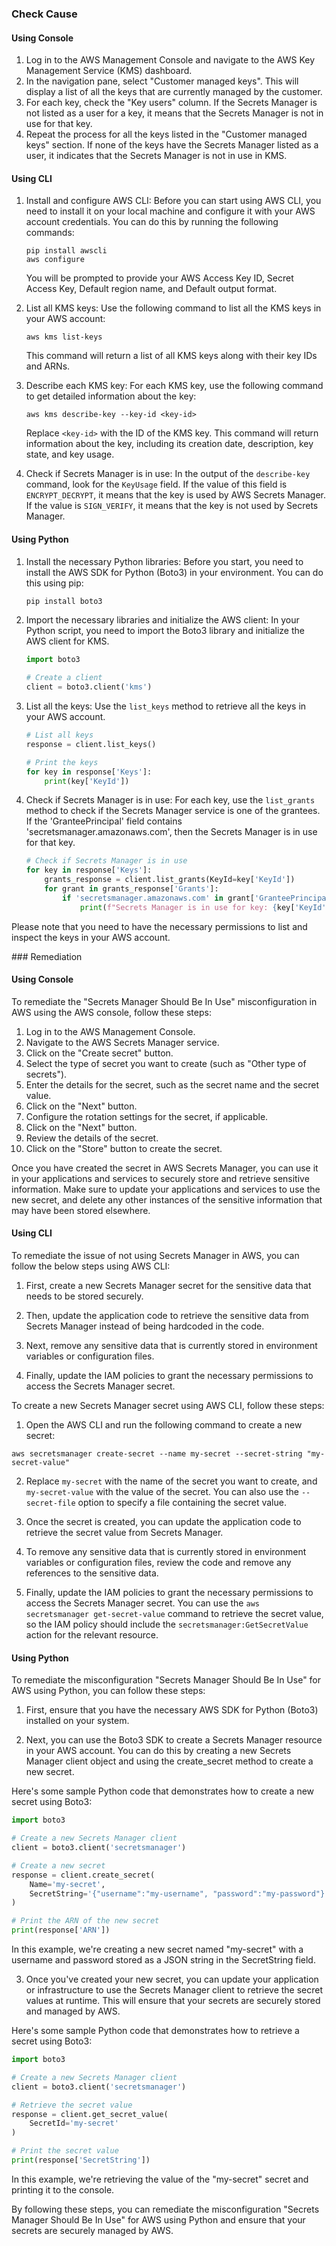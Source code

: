 

<Tabs><Tab title='Cause'>
### Check Cause

#### Using Console

1. Log in to the AWS Management Console and navigate to the AWS Key Management Service (KMS) dashboard.
2. In the navigation pane, select "Customer managed keys". This will display a list of all the keys that are currently managed by the customer.
3. For each key, check the "Key users" column. If the Secrets Manager is not listed as a user for a key, it means that the Secrets Manager is not in use for that key.
4. Repeat the process for all the keys listed in the "Customer managed keys" section. If none of the keys have the Secrets Manager listed as a user, it indicates that the Secrets Manager is not in use in KMS.

#### Using CLI

1. Install and configure AWS CLI: Before you can start using AWS CLI, you need to install it on your local machine and configure it with your AWS account credentials. You can do this by running the following commands:

   ```
   pip install awscli
   aws configure
   ```

   You will be prompted to provide your AWS Access Key ID, Secret Access Key, Default region name, and Default output format.

2. List all KMS keys: Use the following command to list all the KMS keys in your AWS account:

   ```
   aws kms list-keys
   ```

   This command will return a list of all KMS keys along with their key IDs and ARNs.

3. Describe each KMS key: For each KMS key, use the following command to get detailed information about the key:

   ```
   aws kms describe-key --key-id <key-id>
   ```

   Replace `<key-id>` with the ID of the KMS key. This command will return information about the key, including its creation date, description, key state, and key usage.

4. Check if Secrets Manager is in use: In the output of the `describe-key` command, look for the `KeyUsage` field. If the value of this field is `ENCRYPT_DECRYPT`, it means that the key is used by AWS Secrets Manager. If the value is `SIGN_VERIFY`, it means that the key is not used by Secrets Manager.

#### Using Python

1. Install the necessary Python libraries: Before you start, you need to install the AWS SDK for Python (Boto3) in your environment. You can do this using pip:

   ```bash
   pip install boto3
   ```

2. Import the necessary libraries and initialize the AWS client: In your Python script, you need to import the Boto3 library and initialize the AWS client for KMS.

   ```python
   import boto3

   # Create a client
   client = boto3.client('kms')
   ```

3. List all the keys: Use the `list_keys` method to retrieve all the keys in your AWS account.

   ```python
   # List all keys
   response = client.list_keys()

   # Print the keys
   for key in response['Keys']:
       print(key['KeyId'])
   ```

4. Check if Secrets Manager is in use: For each key, use the `list_grants` method to check if the Secrets Manager service is one of the grantees. If the 'GranteePrincipal' field contains 'secretsmanager.amazonaws.com', then the Secrets Manager is in use for that key.

   ```python
   # Check if Secrets Manager is in use
   for key in response['Keys']:
       grants_response = client.list_grants(KeyId=key['KeyId'])
       for grant in grants_response['Grants']:
           if 'secretsmanager.amazonaws.com' in grant['GranteePrincipal']:
               print(f"Secrets Manager is in use for key: {key['KeyId']}")
   ```
   
Please note that you need to have the necessary permissions to list and inspect the keys in your AWS account.

</Tab>

<Tab title='Remediation'>
### Remediation

#### Using Console

To remediate the "Secrets Manager Should Be In Use" misconfiguration in AWS using the AWS console, follow these steps:

1. Log in to the AWS Management Console.
2. Navigate to the AWS Secrets Manager service.
3. Click on the "Create secret" button.
4. Select the type of secret you want to create (such as "Other type of secrets").
5. Enter the details for the secret, such as the secret name and the secret value.
6. Click on the "Next" button.
7. Configure the rotation settings for the secret, if applicable.
8. Click on the "Next" button.
9. Review the details of the secret.
10. Click on the "Store" button to create the secret.

Once you have created the secret in AWS Secrets Manager, you can use it in your applications and services to securely store and retrieve sensitive information. Make sure to update your applications and services to use the new secret, and delete any other instances of the sensitive information that may have been stored elsewhere.

#### Using CLI

To remediate the issue of not using Secrets Manager in AWS, you can follow the below steps using AWS CLI:

1. First, create a new Secrets Manager secret for the sensitive data that needs to be stored securely.

2. Then, update the application code to retrieve the sensitive data from Secrets Manager instead of being hardcoded in the code.

3. Next, remove any sensitive data that is currently stored in environment variables or configuration files.

4. Finally, update the IAM policies to grant the necessary permissions to access the Secrets Manager secret.

To create a new Secrets Manager secret using AWS CLI, follow these steps:

1. Open the AWS CLI and run the following command to create a new secret:

```
aws secretsmanager create-secret --name my-secret --secret-string "my-secret-value"
```

2. Replace `my-secret` with the name of the secret you want to create, and `my-secret-value` with the value of the secret. You can also use the `--secret-file` option to specify a file containing the secret value.

3. Once the secret is created, you can update the application code to retrieve the secret value from Secrets Manager.

4. To remove any sensitive data that is currently stored in environment variables or configuration files, review the code and remove any references to the sensitive data.

5. Finally, update the IAM policies to grant the necessary permissions to access the Secrets Manager secret. You can use the `aws secretsmanager get-secret-value` command to retrieve the secret value, so the IAM policy should include the `secretsmanager:GetSecretValue` action for the relevant resource.

#### Using Python

To remediate the misconfiguration "Secrets Manager Should Be In Use" for AWS using Python, you can follow these steps:

1. First, ensure that you have the necessary AWS SDK for Python (Boto3) installed on your system.

2. Next, you can use the Boto3 SDK to create a Secrets Manager resource in your AWS account. You can do this by creating a new Secrets Manager client object and using the create_secret method to create a new secret.

Here's some sample Python code that demonstrates how to create a new secret using Boto3:

```python
import boto3

# Create a new Secrets Manager client
client = boto3.client('secretsmanager')

# Create a new secret
response = client.create_secret(
    Name='my-secret',
    SecretString='{"username":"my-username", "password":"my-password"}'
)

# Print the ARN of the new secret
print(response['ARN'])
```

In this example, we're creating a new secret named "my-secret" with a username and password stored as a JSON string in the SecretString field.

3. Once you've created your new secret, you can update your application or infrastructure to use the Secrets Manager client to retrieve the secret values at runtime. This will ensure that your secrets are securely stored and managed by AWS.

Here's some sample Python code that demonstrates how to retrieve a secret using Boto3:

```python
import boto3

# Create a new Secrets Manager client
client = boto3.client('secretsmanager')

# Retrieve the secret value
response = client.get_secret_value(
    SecretId='my-secret'
)

# Print the secret value
print(response['SecretString'])
```

In this example, we're retrieving the value of the "my-secret" secret and printing it to the console.

By following these steps, you can remediate the misconfiguration "Secrets Manager Should Be In Use" for AWS using Python and ensure that your secrets are securely managed by AWS.


</Tab>
</Tabs>